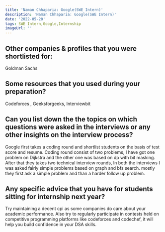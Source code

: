 ```yaml
---
title: 'Naman Chhaparia: Google(SWE Intern)'
description: 'Naman Chhaparia: Google(SWE Intern)'
date: '2022-05-20'
tags: SWE Intern,Google,Internship
imageUrl: ''
---
```


## Other companies & profiles that you were shortlisted for:
Goldman Sachs

## Some resources that you used during your preparation?
Codeforces , Geeksforgeeks, Interviewbit 

## Can you list down the the topics on which questions were asked in the interviews or any other insights on the interview process?
Google first takes a coding round and shortlist students on the basis of test score and resume. Coding round consist of two problems, I have got one problem on Dijkstra and the other one was based on dp with bit masking. After that they takes two technical interview rounds, In both the interviews I was asked fairly simple problems based on graph and bfs search. mostly they first ask a simple problem and than a harder follow up problem.

## Any specific advice that you have for students sitting for internship next year?
Try maintaining a decent cpi as some companies do care about your academic performance. Also try to regularly participate in contests held on competitive programming platforms like codeforces and codechef, it will help you build confidence in your DSA skills. 

